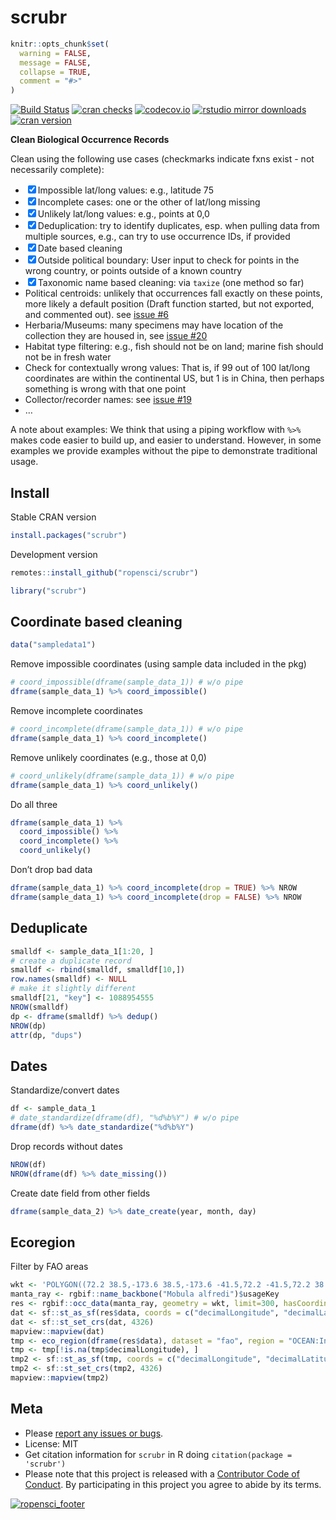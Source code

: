 scrubr
======

```r
knitr::opts_chunk$set(
  warning = FALSE,
  message = FALSE,
  collapse = TRUE,
  comment = "#>"
)
```

[![Build Status](https://travis-ci.org/ropensci/scrubr.svg?branch=master)](https://travis-ci.org/ropensci/scrubr)
[![cran checks](https://cranchecks.info/badges/worst/scrubr)](https://cranchecks.info/pkgs/scrubr)
[![codecov.io](https://codecov.io/github/ropensci/scrubr/coverage.svg?branch=master)](https://codecov.io/github/ropensci/scrubr?branch=master)
[![rstudio mirror downloads](https://cranlogs.r-pkg.org/badges/scrubr?color=ff69b4)](https://github.com/metacran/cranlogs.app)
[![cran version](https://www.r-pkg.org/badges/version/scrubr)](https://cran.r-project.org/package=scrubr)

__Clean Biological Occurrence Records__

Clean using the following use cases (checkmarks indicate fxns exist - not necessarily complete):

- [x] Impossible lat/long values: e.g., latitude 75
- [x] Incomplete cases: one or the other of lat/long missing
- [x] Unlikely lat/long values: e.g., points at 0,0
- [x] Deduplication: try to identify duplicates, esp. when pulling data from multiple sources, e.g., can try to use occurrence IDs, if provided
- [x] Date based cleaning
* [x] Outside political boundary: User input to check for points in the wrong country, or points outside of a known country
* [x] Taxonomic name based cleaning: via `taxize` (one method so far)
* Political centroids: unlikely that occurrences fall exactly on these points, more likely a
default position (Draft function started, but not exported, and commented out). see [issue #6](https://github.com/ropensci/scrubr/issues/6)
* Herbaria/Museums: many specimens may have location of the collection they are housed in, see [issue #20](https://github.com/ropensci/scrubr/issues/20)
* Habitat type filtering: e.g., fish should not be on land; marine fish should not be in fresh water
* Check for contextually wrong values: That is, if 99 out of 100 lat/long coordinates are within the continental US, but 1 is in China, then perhaps something is wrong with that one point
* Collector/recorder names: see [issue #19](https://github.com/ropensci/scrubr/issues/19)
* ...

A note about examples: We think that using a piping workflow with `%>%` makes code easier to
build up, and easier to understand. However, in some examples we provide examples without the pipe
to demonstrate traditional usage.

## Install

Stable CRAN version

```r
install.packages("scrubr")
```

Development version

```r
remotes::install_github("ropensci/scrubr")
```

```r
library("scrubr")
```

## Coordinate based cleaning

```r
data("sampledata1")
```

Remove impossible coordinates (using sample data included in the pkg)

```r
# coord_impossible(dframe(sample_data_1)) # w/o pipe
dframe(sample_data_1) %>% coord_impossible()
```

Remove incomplete coordinates

```r
# coord_incomplete(dframe(sample_data_1)) # w/o pipe
dframe(sample_data_1) %>% coord_incomplete()
```

Remove unlikely coordinates (e.g., those at 0,0)

```r
# coord_unlikely(dframe(sample_data_1)) # w/o pipe
dframe(sample_data_1) %>% coord_unlikely()
```

Do all three

```r
dframe(sample_data_1) %>%
  coord_impossible() %>%
  coord_incomplete() %>%
  coord_unlikely()
```

Don't drop bad data

```r
dframe(sample_data_1) %>% coord_incomplete(drop = TRUE) %>% NROW
dframe(sample_data_1) %>% coord_incomplete(drop = FALSE) %>% NROW
```


## Deduplicate

```r
smalldf <- sample_data_1[1:20, ]
# create a duplicate record
smalldf <- rbind(smalldf, smalldf[10,])
row.names(smalldf) <- NULL
# make it slightly different
smalldf[21, "key"] <- 1088954555
NROW(smalldf)
dp <- dframe(smalldf) %>% dedup()
NROW(dp)
attr(dp, "dups")
```

## Dates

Standardize/convert dates

```r
df <- sample_data_1
# date_standardize(dframe(df), "%d%b%Y") # w/o pipe
dframe(df) %>% date_standardize("%d%b%Y")
```

Drop records without dates

```r
NROW(df)
NROW(dframe(df) %>% date_missing())
```

Create date field from other fields

```r
dframe(sample_data_2) %>% date_create(year, month, day)
```

## Ecoregion

Filter by FAO areas

```r
wkt <- 'POLYGON((72.2 38.5,-173.6 38.5,-173.6 -41.5,72.2 -41.5,72.2 38.5))'
manta_ray <- rgbif::name_backbone("Mobula alfredi")$usageKey
res <- rgbif::occ_data(manta_ray, geometry = wkt, limit=300, hasCoordinate = TRUE)
dat <- sf::st_as_sf(res$data, coords = c("decimalLongitude", "decimalLatitude"))
dat <- sf::st_set_crs(dat, 4326)
mapview::mapview(dat)
tmp <- eco_region(dframe(res$data), dataset = "fao", region = "OCEAN:Indian")
tmp <- tmp[!is.na(tmp$decimalLongitude), ]
tmp2 <- sf::st_as_sf(tmp, coords = c("decimalLongitude", "decimalLatitude"))
tmp2 <- sf::st_set_crs(tmp2, 4326)
mapview::mapview(tmp2)
```

## Meta

* Please [report any issues or bugs](https://github.com/ropensci/scrubr/issues).
* License: MIT
* Get citation information for `scrubr` in R doing `citation(package = 'scrubr')`
* Please note that this project is released with a [Contributor Code of Conduct][coc]. By participating in this project you agree to abide by its terms.

[![ropensci_footer](https://ropensci.org/public_images/github_footer.png)](https://ropensci.org)

[coc]: https://github.com/ropensci/scrubr/blob/master/CODE_OF_CONDUCT.md
